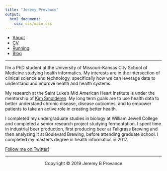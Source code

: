 ```yaml
---
title: "Jeremy Provance"
output: 
  html_document:
    css: css/main.css
---
```

<nav>
  <ul>
	  <li><a href="/">About</a></li>
    <li><a href="/cv">CV</a></li>
		<li><a href="/running">Running</a></li>
    <li><a href="/blog">Blog</a></li>
	</ul>
</nav>

***

I'm a PhD student at the University of Missouri-Kansas City School of Medicine studying health informatics. My interests are in the intersection of clinical science and technology, specifically how we can leverage data to understand and improve health and health systems. 

My research at the Saint Luke's Mid American Heart Institute is under the mentorship of [Kim Smolderen](http://med.umkc.edu/dir/Smolderen-Kim/). My long term goals are to use health data to better understand chronic disease, disease outcomes, and to empower patients to take an active role in creating better health.

I completed my undergraduate studies in biology at William Jewell College and completed a senior research project studying fermentation. I spent time in industrial beer production, first producing beer at Tallgrass Brewing and then analyzing it at Boulevard Brewing, before attending graduate school. I completed my master's degree in health informatics in 2017.

[Follow me on Twitter!](https://twitter.com/jeremyprovance)

***

<center> Copyright © 2019 Jeremy B Provance </center>


